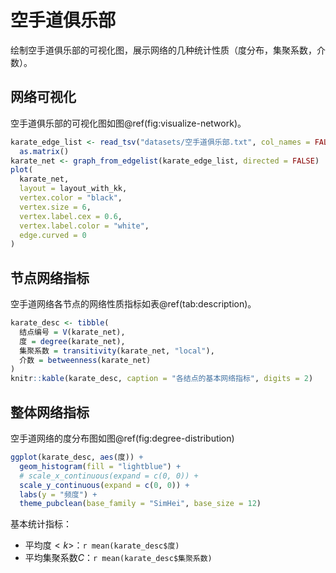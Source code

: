 # 空手道俱乐部

绘制空手道俱乐部的可视化图，展示网络的几种统计性质（度分布，集聚系数，介数）。

## 网络可视化

空手道俱乐部的可视化图如图\@ref(fig:visualize-network)。

```r
karate_edge_list <- read_tsv("datasets/空手道俱乐部.txt", col_names = FALSE) %>%
  as.matrix()
karate_net <- graph_from_edgelist(karate_edge_list, directed = FALSE)
plot(
  karate_net,
  layout = layout_with_kk,
  vertex.color = "black",
  vertex.size = 6,
  vertex.label.cex = 0.6,
  vertex.label.color = "white",
  edge.curved = 0
)
```

## 节点网络指标

空手道网络各节点的网络性质指标如表\@ref(tab:description)。

```r
karate_desc <- tibble(
  结点编号 = V(karate_net),
  度 = degree(karate_net),
  集聚系数 = transitivity(karate_net, "local"),
  介数 = betweenness(karate_net)
)
knitr::kable(karate_desc, caption = "各结点的基本网络指标", digits = 2)
```

## 整体网络指标

空手道网络的度分布图如图\@ref(fig:degree-distribution)

```r
ggplot(karate_desc, aes(度)) +
  geom_histogram(fill = "lightblue") +
  # scale_x_continuous(expand = c(0, 0)) +
  scale_y_continuous(expand = c(0, 0)) +
  labs(y = "频度") +
  theme_pubclean(base_family = "SimHei", base_size = 12)
```

基本统计指标：

* 平均度$<k>$：`r mean(karate_desc$度)`
* 平均集聚系数$C$：`r mean(karate_desc$集聚系数)`
